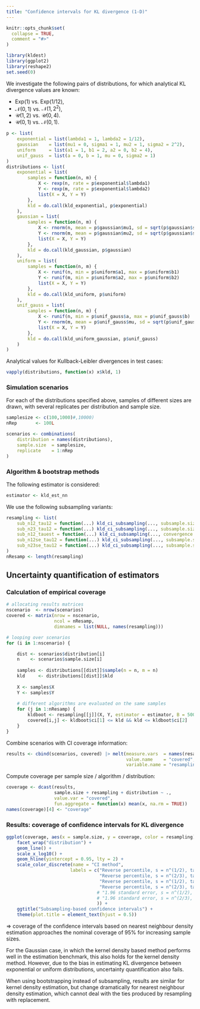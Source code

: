 ```yaml
---
title: "Confidence intervals for KL divergence (1-D)"
---
```


```r
knitr::opts_chunk$set(
  collapse = TRUE,
  comment = "#>"
)
```

```r
library(kldest)
library(ggplot2)
library(reshape2)
set.seed(0)
```

We investigate the following pairs of distributions,
for which analytical KL divergence values are known:

* $\text{Exp}(1)$ vs. $\text{Exp}(1/12)$,
* $\mathcal{N}(0,1)$ vs. $\mathcal{N}(1,2^2)$,
* $\mathcal{U}(1,2)$ vs. $\mathcal{U}(0,4)$.
* $\mathcal{U}(0,1)$ vs. $\mathcal{N}(0,1)$.

```r
p <- list(
    exponential = list(lambda1 = 1, lambda2 = 1/12),
    gaussian    = list(mu1 = 0, sigma1 = 1, mu2 = 1, sigma2 = 2^2),
    uniform     = list(a1 = 1, b1 = 2, a2 = 0, b2 = 4),
    unif_gauss  = list(a = 0, b = 1, mu = 0, sigma2 = 1)
)
distributions <- list(
    exponential = list(
        samples = function(n, m) {
            X <- rexp(n, rate = p$exponential$lambda1)
            Y <- rexp(m, rate = p$exponential$lambda2)
            list(X = X, Y = Y)
        },
        kld = do.call(kld_exponential, p$exponential)
    ),
    gaussian = list(
        samples = function(n, m) {
            X <- rnorm(n, mean = p$gaussian$mu1, sd = sqrt(p$gaussian$sigma1))
            Y <- rnorm(m, mean = p$gaussian$mu2, sd = sqrt(p$gaussian$sigma2))
            list(X = X, Y = Y)
        },
        kld = do.call(kld_gaussian, p$gaussian)
    ),
    uniform = list( 
        samples = function(n, m) {
            X <- runif(n, min = p$uniform$a1, max = p$uniform$b1)
            Y <- runif(m, min = p$uniform$a2, max = p$uniform$b2)
            list(X = X, Y = Y)
        },
        kld = do.call(kld_uniform, p$uniform)
    ),
    unif_gauss = list(
        samples = function(n, m) {
            X <- runif(n, min = p$unif_gauss$a, max = p$unif_gauss$b)
            Y <- rnorm(m, mean = p$unif_gauss$mu, sd = sqrt(p$unif_gauss$sigma2))
            list(X = X, Y = Y)
        },
        kld = do.call(kld_uniform_gaussian, p$unif_gauss)
    )
)
```

Analytical values for Kullback-Leibler divergences in test cases:

```r
vapply(distributions, function(x) x$kld, 1)
```

### Simulation scenarios

For each of the distributions specified above, samples of different sizes are 
drawn, with several replicates per distribution and sample size.

```r
samplesize <- c(100,1000)#,10000)
nRep       <- 100L

scenarios <- combinations(
    distribution = names(distributions),
    sample.size  = samplesize,
    replicate    = 1:nRep
)
```

### Algorithm & bootstrap methods

The following estimator is considered:

```r
estimator <- kld_est_nn
```

We use the following subsampling variants:

```r
resampling <- list(
    sub_n12_tau12 = function(...) kld_ci_subsampling(..., subsample.size = function(n) n^(1/2)), 
    sub_n23_tau12 = function(...) kld_ci_subsampling(..., subsample.size = function(n) n^(2/3)), 
    sub_n12_tauest = function(...) kld_ci_subsampling(..., convergence.rate = NULL, subsample.size = function(n) n^(1/2)), 
    sub_n12se_tau12 = function(...) kld_ci_subsampling(..., subsample.size = function(n) n^(1/2), method = "se"),
    sub_n23se_tau12 = function(...) kld_ci_subsampling(..., subsample.size = function(n) n^(2/3), method = "se")
)
nResamp <- length(resampling)
```

## Uncertainty quantification of estimators

### Calculation of empirical coverage 

```r
# allocating results matrices
nscenario  <- nrow(scenarios)
covered <- matrix(nrow = nscenario, 
                  ncol = nResamp, 
                  dimnames = list(NULL, names(resampling)))

# looping over scenarios
for (i in 1:nscenario) {

    dist <- scenarios$distribution[i]
    n    <- scenarios$sample.size[i]
    
    samples <- distributions[[dist]]$sample(n = n, m = n)
    kld     <- distributions[[dist]]$kld
    
    X <- samples$X
    Y <- samples$Y
    
    # different algorithms are evaluated on the same samples
    for (j in 1:nResamp) {
        kldboot <- resampling[[j]](X, Y, estimator = estimator, B = 500L)
        covered[i,j] <- kldboot$ci[1] <= kld && kld <= kldboot$ci[2]
    }
}
```

Combine scenarios with CI coverage information:

```r
results <- cbind(scenarios, covered) |> melt(measure.vars  = names(resampling),
                                             value.name    = "covered",
                                             variable.name = "resampling") 
```

Compute coverage per sample size / algorithm / distribution:

```r
coverage <- dcast(results, 
                  sample.size + resampling + distribution ~ ., 
                  value.var = "covered", 
                  fun.aggregate = function(x) mean(x, na.rm = TRUE))
names(coverage)[4] <- "coverage"
```

### Results: coverage of confidence intervals for KL divergence

```r
ggplot(coverage, aes(x = sample.size, y = coverage, color = resampling)) + 
    facet_wrap("distribution") +
    geom_line() + 
    scale_x_log10() +
    geom_hline(yintercept = 0.95, lty = 2) + 
    scale_color_discrete(name = "CI method", 
                        labels = c("Reverse percentile, s = n^(1/2), tau = n^(1/2)",
                                   "Reverse percentile, s = n^(2/3), tau = n^(1/2)",
                                   "Reverse percentile, s = n^(1/2), tau estimated",
                                   "Reverse percentile, s = n^(2/3), tau estimated"#,
                                  # "1.96 standard error, s = n^(1/2), tau = n^(1/2)",
                                  # "1.96 standard error, s = n^(2/3), tau = n^(1/2)"
                                  )) +
    ggtitle("Subsampling-based confidence intervals") +
    theme(plot.title = element_text(hjust = 0.5))
```

$\Rightarrow$ coverage of the confidence intervals based on nearest neighbour 
density estimation approaches the nominal coverage of 95% for increasing sample 
sizes. 

For the Gaussian case, in which the kernel density based method performs
well in the estimation benchmark, this also holds for the kernel density method.
However, due to the bias in estimating KL divergence between exponential or
uniform distributions, uncertainty quantification also fails.

When using bootstrapping instead of subsampling, results are similar for kernel
density estimation, but change dramatically for nearest neighbour density 
estimation, which cannot deal with the ties produced by resampling with replacement.


